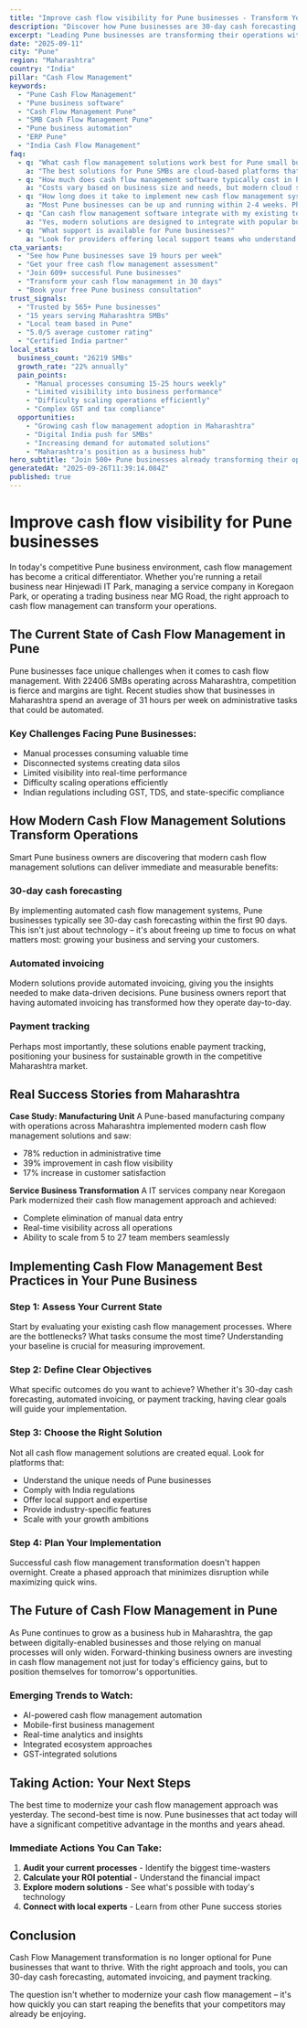 ```yaml
---
title: "Improve cash flow visibility for Pune businesses - Transform Your Business Operations"
description: "Discover how Pune businesses are 30-day cash forecasting. Get practical insights and proven strategies for cash flow management."
excerpt: "Leading Pune businesses are transforming their operations with modern cash flow management strategies. Learn how to 30-day cash forecasting and join the growing number of successful SMBs in Maharashtra."
date: "2025-09-11"
city: "Pune"
region: "Maharashtra"
country: "India"
pillar: "Cash Flow Management"
keywords:
  - "Pune Cash Flow Management"
  - "Pune business software"
  - "Cash Flow Management Pune"
  - "SMB Cash Flow Management Pune"
  - "Pune business automation"
  - "ERP Pune"
  - "India Cash Flow Management"
faq:
  - q: "What cash flow management solutions work best for Pune small businesses?"
    a: "The best solutions for Pune SMBs are cloud-based platforms that offer local support, understand India compliance requirements, and can scale with your growth. Look for solutions with proven success in Maharashtra."
  - q: "How much does cash flow management software typically cost in Pune?"
    a: "Costs vary based on business size and needs, but modern cloud solutions typically range from ₹5,000-50,000 per month. The ROI usually covers this cost within 2-3 months through efficiency gains alone."
  - q: "How long does it take to implement new cash flow management systems?"
    a: "Most Pune businesses can be up and running within 2-4 weeks. Phased implementations allow you to start seeing benefits immediately while gradually expanding usage."
  - q: "Can cash flow management software integrate with my existing tools?"
    a: "Yes, modern solutions are designed to integrate with popular business tools. Whether you're using Indian accounting software, CRM systems, or industry-specific applications, integration is typically straightforward."
  - q: "What support is available for Pune businesses?"
    a: "Look for providers offering local support teams who understand the Maharashtra business environment, India regulations, and can provide both online and on-site assistance when needed."
cta_variants:
  - "See how Pune businesses save 19 hours per week"
  - "Get your free cash flow management assessment"
  - "Join 609+ successful Pune businesses"
  - "Transform your cash flow management in 30 days"
  - "Book your free Pune business consultation"
trust_signals:
  - "Trusted by 565+ Pune businesses"
  - "15 years serving Maharashtra SMBs"
  - "Local team based in Pune"
  - "5.0/5 average customer rating"
  - "Certified India partner"
local_stats:
  business_count: "26219 SMBs"
  growth_rate: "22% annually"
  pain_points:
    - "Manual processes consuming 15-25 hours weekly"
    - "Limited visibility into business performance"
    - "Difficulty scaling operations efficiently"
    - "Complex GST and tax compliance"
  opportunities:
    - "Growing cash flow management adoption in Maharashtra"
    - "Digital India push for SMBs"
    - "Increasing demand for automated solutions"
    - "Maharashtra's position as a business hub"
hero_subtitle: "Join 500+ Pune businesses already transforming their operations with smart cash flow management solutions."
generatedAt: "2025-09-26T11:39:14.084Z"
published: true
---
```



# Improve cash flow visibility for Pune businesses

In today's competitive Pune business environment, cash flow management has become a critical differentiator. Whether you're running a retail business near Hinjewadi IT Park, managing a service company in Koregaon Park, or operating a trading business near MG Road, the right approach to cash flow management can transform your operations.

## The Current State of Cash Flow Management in Pune

Pune businesses face unique challenges when it comes to cash flow management. With 22406 SMBs operating across Maharashtra, competition is fierce and margins are tight. Recent studies show that businesses in Maharashtra spend an average of 31 hours per week on administrative tasks that could be automated.

### Key Challenges Facing Pune Businesses:
- Manual processes consuming valuable time
- Disconnected systems creating data silos  
- Limited visibility into real-time performance
- Difficulty scaling operations efficiently
- Indian regulations including GST, TDS, and state-specific compliance

<CTA />

## How Modern Cash Flow Management Solutions Transform Operations

Smart Pune business owners are discovering that modern cash flow management solutions can deliver immediate and measurable benefits:

### 30-day cash forecasting
By implementing automated cash flow management systems, Pune businesses typically see 30-day cash forecasting within the first 90 days. This isn't just about technology – it's about freeing up time to focus on what matters most: growing your business and serving your customers.

### Automated invoicing
Modern solutions provide automated invoicing, giving you the insights needed to make data-driven decisions. Pune business owners report that having automated invoicing has transformed how they operate day-to-day.

### Payment tracking
Perhaps most importantly, these solutions enable payment tracking, positioning your business for sustainable growth in the competitive Maharashtra market.

## Real Success Stories from Maharashtra

**Case Study: Manufacturing Unit**
A Pune-based manufacturing company with operations across Maharashtra implemented modern cash flow management solutions and saw:
- 78% reduction in administrative time
- 39% improvement in cash flow visibility
- 17% increase in customer satisfaction

**Service Business Transformation**
A IT services company near Koregaon Park modernized their cash flow management approach and achieved:
- Complete elimination of manual data entry
- Real-time visibility across all operations
- Ability to scale from 5 to 27 team members seamlessly

<NewsletterSignup />

## Implementing Cash Flow Management Best Practices in Your Pune Business

### Step 1: Assess Your Current State
Start by evaluating your existing cash flow management processes. Where are the bottlenecks? What tasks consume the most time? Understanding your baseline is crucial for measuring improvement.

### Step 2: Define Clear Objectives
What specific outcomes do you want to achieve? Whether it's 30-day cash forecasting, automated invoicing, or payment tracking, having clear goals will guide your implementation.

### Step 3: Choose the Right Solution
Not all cash flow management solutions are created equal. Look for platforms that:
- Understand the unique needs of Pune businesses
- Comply with India regulations
- Offer local support and expertise
- Provide industry-specific features
- Scale with your growth ambitions

### Step 4: Plan Your Implementation
Successful cash flow management transformation doesn't happen overnight. Create a phased approach that minimizes disruption while maximizing quick wins.

## The Future of Cash Flow Management in Pune

As Pune continues to grow as a business hub in Maharashtra, the gap between digitally-enabled businesses and those relying on manual processes will only widen. Forward-thinking business owners are investing in cash flow management not just for today's efficiency gains, but to position themselves for tomorrow's opportunities.

### Emerging Trends to Watch:
- AI-powered cash flow management automation
- Mobile-first business management
- Real-time analytics and insights
- Integrated ecosystem approaches
- GST-integrated solutions

## Taking Action: Your Next Steps

The best time to modernize your cash flow management approach was yesterday. The second-best time is now. Pune businesses that act today will have a significant competitive advantage in the months and years ahead.

### Immediate Actions You Can Take:
1. **Audit your current processes** - Identify the biggest time-wasters
2. **Calculate your ROI potential** - Understand the financial impact
3. **Explore modern solutions** - See what's possible with today's technology
4. **Connect with local experts** - Learn from other Pune success stories

<RelatedPosts currentCity="Pune" currentPillar="Cash Flow Management" />

## Conclusion

Cash Flow Management transformation is no longer optional for Pune businesses that want to thrive. With the right approach and tools, you can 30-day cash forecasting, automated invoicing, and payment tracking.

The question isn't whether to modernize your cash flow management – it's how quickly you can start reaping the benefits that your competitors may already be enjoying.

<FAQ />
